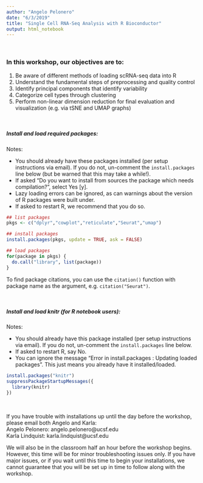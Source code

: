 ```yaml
---
author: "Angelo Pelonero"
date: "6/3/2019"
title: "Single Cell RNA-Seq Analysis with R Bioconductor" 
output: html_notebook
---
```


<br/>

### In this workshop, our objectives are to:  

1. Be aware of different methods of loading scRNA-seq data into R
2. Understand the fundamental steps of preprocessing and quality control
3. Identify principal components that identify variability
4. Categorize cell types through clustering
5. Perform non-linear dimension reduction for final evaluation and visualization (e.g. via tSNE and UMAP graphs)

<br/>

##### Install and load required packages:

Notes: 

* You should already have these packages installed (per setup instructions via email). If you do not, un-comment the `install.packages` line below (but be warned that this may take a while!).   
* If asked "Do you want to install from sources the package which needs compilation?", select Yes [y].  
* Lazy loading errors can be ignored, as can warnings about the version of R packages were built under. 
* If asked to restart R, we recommend that you do so. 

```r

## list packages
pkgs <- c("dplyr","cowplot","reticulate","Seurat","umap") 

## install packages
install.packages(pkgs, update = TRUE, ask = FALSE)  

## load packages
for(package in pkgs) {
  do.call("library", list(package))
}
```
To find package citations, you can use the `citation()` function with package name as the argument, e.g. `citation("Seurat")`.  

<br/>

##### Install and load knitr (for R notebook users):  

Notes:  

* You should already have this package installed (per setup instructions via email). If you do not, un-comment the `install.packages` line below.  
* If asked to restart R, say No.  
* You can ignore the message "Error in install.packages : Updating loaded packages". This just means you already have it installed/loaded.  

```r
install.packages("knitr")
suppressPackageStartupMessages({
  library(knitr)
})
```

<br/> 

If you have trouble with installations up until the day before the workshop, please email both Angelo and Karla:  
Angelo Pelonero: angelo.pelonero@ucsf.edu  
Karla Lindquist: karla.lindquist@ucsf.edu  

We will also be in the classroom half an hour before the workshop begins. However, this time will be for minor troubleshooting issues only. If you have major issues, or if you wait until this time to begin your installations, we cannot guarantee that you will be set up in time to follow along with the workshop.      


